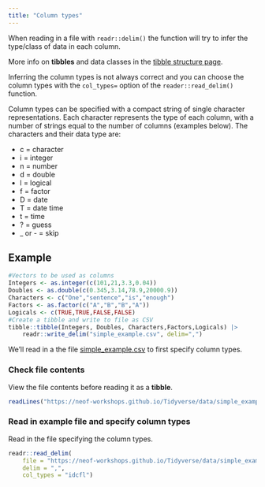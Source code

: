 ```yaml
---
title: "Column types"
---
```


When reading in a file with `readr::delim()` the function will try to infer the type/class of data in each column.

More info on __tibbles__ and data classes in the [tibble structure page](/tibble/structure.qmd#variablescolumns).

Inferring the column types is not always correct and you can choose the column types with the `col_types=` option of the `reader::read_delim()` function.

Column types can be specified with a compact string of single character representations.
Each character represents the type of each column, with a number of strings equal to the number of columns (examples below).
The characters and their data type are:

- c = character
- i = integer
- n = number
- d = double
- l = logical
- f = factor
- D = date
- T = date time
- t = time
- ? = guess
- _ or - = skip

## Example
```r
#Vectors to be used as columns
Integers <- as.integer(c(101,21,3.3,0.04))
Doubles <- as.double(c(0.345,3.14,78.9,20000.9))
Characters <- c("One","sentence","is","enough")
Factors <- as.factor(c("A","B","B","A"))
Logicals <- c(TRUE,TRUE,FALSE,FALSE)
#Create a tibble and write to file as CSV
tibble::tibble(Integers, Doubles, Characters,Factors,Logicals) |>
    readr::write_delim("simple_example.csv", delim=",")
```

We'll read in a the file [simple_example.csv](https://neof-workshops.github.io/Tidyverse/data/simple_example.csv) to first specify column types.

### Check file contents

View the file contents before reading it as a __tibble__.

```r
readLines("https://neof-workshops.github.io/Tidyverse/data/simple_example.csv")
```

### Read in example file and specify column types

Read in the file specifying the column types.

```r
readr::read_delim(
    file = "https://neof-workshops.github.io/Tidyverse/data/simple_example.csv",
    delim = ",", 
    col_types = "idcfl")
```


